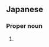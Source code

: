 ==Japanese==
{{ja-kanjitab|しぶ|い}}

===Proper noun===
{{ja-pos|しぶい|proper}}

# {{surname|lang=ja|sort=しぶい}}